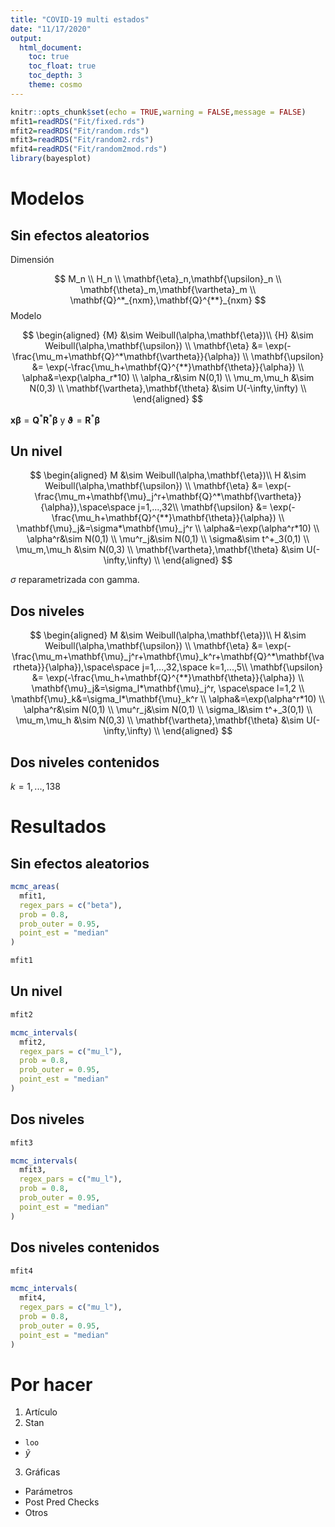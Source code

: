 ```yaml
---
title: "COVID-19 multi estados"
date: "11/17/2020"
output: 
  html_document:
    toc: true
    toc_float: true
    toc_depth: 3
    theme: cosmo
---
```


```r
knitr::opts_chunk$set(echo = TRUE,warning = FALSE,message = FALSE)
mfit1=readRDS("Fit/fixed.rds")
mfit2=readRDS("Fit/random.rds")
mfit3=readRDS("Fit/random2.rds")
mfit4=readRDS("Fit/random2mod.rds")
library(bayesplot)
```

# Modelos

## Sin efectos aleatorios
Dimensión

$$
M_n \\
H_n \\
\mathbf{\eta}_n,\mathbf{\upsilon}_n \\
\mathbf{\theta}_m,\mathbf{\vartheta}_m \\
\mathbf{Q}^*_{nxm},\mathbf{Q}^{**}_{nxm} 
$$
Modelo

$$
\begin{aligned}
 {M}  &\sim Weibull(\alpha,\mathbf{\eta})\\
 {H}  &\sim Weibull(\alpha,\mathbf{\upsilon}) \\
 \mathbf{\eta} &= \exp(-\frac{\mu_m+\mathbf{Q}^*\mathbf{\vartheta}}{\alpha}) \\
 \mathbf{\upsilon} &= \exp(-\frac{\mu_h+\mathbf{Q}^{**}\mathbf{\theta}}{\alpha}) \\
 \alpha&=\exp(\alpha_r*10) \\
 \alpha_r&\sim N(0,1) \\
 \mu_m,\mu_h &\sim N(0,3) \\
 \mathbf{\vartheta},\mathbf{\theta} &\sim U(-\infty,\infty) \\
\end{aligned}
$$

$\mathbf{x}\mathbf{\beta}=\mathbf{Q}^*\mathbf{R}^*\mathbf{\beta}$ y $\mathbf{\vartheta}=\mathbf{R}^*\mathbf{\beta}$

## Un nivel

$$
\begin{aligned}
 M   &\sim Weibull(\alpha,\mathbf{\eta})\\
 H  &\sim Weibull(\alpha,\mathbf{\upsilon}) \\
 \mathbf{\eta} &= \exp(-\frac{\mu_m+\mathbf{\mu}_j^r+\mathbf{Q}^*\mathbf{\vartheta}}{\alpha}),\space\space j=1,...,32\\
 \mathbf{\upsilon} &= \exp(-\frac{\mu_h+\mathbf{Q}^{**}\mathbf{\theta}}{\alpha}) \\
 \mathbf{\mu}_j&=\sigma*\mathbf{\mu}_j^r \\
 \alpha&=\exp(\alpha^r*10) \\
 \alpha^r&\sim N(0,1) \\
 \mu^r_j&\sim N(0,1) \\
 \sigma&\sim t^+_3(0,1) \\
 \mu_m,\mu_h &\sim N(0,3) \\
 \mathbf{\vartheta},\mathbf{\theta} &\sim U(-\infty,\infty) \\
\end{aligned}
$$

$\sigma$ reparametrizada con gamma.

## Dos niveles

$$
\begin{aligned}
 M   &\sim Weibull(\alpha,\mathbf{\eta})\\
 H  &\sim Weibull(\alpha,\mathbf{\upsilon}) \\
 \mathbf{\eta} &= \exp(-\frac{\mu_m+\mathbf{\mu}_j^r+\mathbf{\mu}_k^r+\mathbf{Q}^*\mathbf{\vartheta}}{\alpha}),\space\space j=1,...,32,\space k=1,...,5\\
 \mathbf{\upsilon} &= \exp(-\frac{\mu_h+\mathbf{Q}^{**}\mathbf{\theta}}{\alpha}) \\
  \mathbf{\mu}_j&=\sigma_l*\mathbf{\mu}_j^r, \space\space l=1,2 \\
 \mathbf{\mu}_k&=\sigma_l*\mathbf{\mu}_k^r \\
 \alpha&=\exp(\alpha^r*10) \\
 \alpha^r&\sim N(0,1) \\
 \mu^r_j&\sim N(0,1) \\
 \sigma_l&\sim t^+_3(0,1) \\
 \mu_m,\mu_h &\sim N(0,3) \\
 \mathbf{\vartheta},\mathbf{\theta} &\sim U(-\infty,\infty) \\
\end{aligned}
$$

## Dos niveles contenidos

$k=1,...,138$

# Resultados

## Sin efectos aleatorios

```r
mcmc_areas(
  mfit1,
  regex_pars = c("beta"),
  prob = 0.8,
  prob_outer = 0.95,
  point_est = "median"
)
```


```r
mfit1
```


## Un nivel

```r
mfit2
```

```r
mcmc_intervals(
  mfit2,
  regex_pars = c("mu_l"),
  prob = 0.8,
  prob_outer = 0.95,
  point_est = "median"
)
```

## Dos niveles

```r
mfit3
```


```r
mcmc_intervals(
  mfit3,
  regex_pars = c("mu_l"),
  prob = 0.8,
  prob_outer = 0.95,
  point_est = "median"
)
```


## Dos niveles contenidos

```r
mfit4
```

```r
mcmc_intervals(
  mfit4,
  regex_pars = c("mu_l"),
  prob = 0.8,
  prob_outer = 0.95,
  point_est = "median"
)
```

# Por hacer

1. Artículo
2. Stan
- `loo` 
- $\tilde{y}$
3. Gráficas
- Parámetros
- Post Pred Checks
- Otros